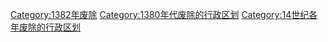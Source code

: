 [[Category:1382年废除|Category:1382年废除]]
[[Category:1380年代废除的行政区划|Category:1380年代废除的行政区划]]
[[Category:14世纪各年废除的行政区划|Category:14世纪各年废除的行政区划]]